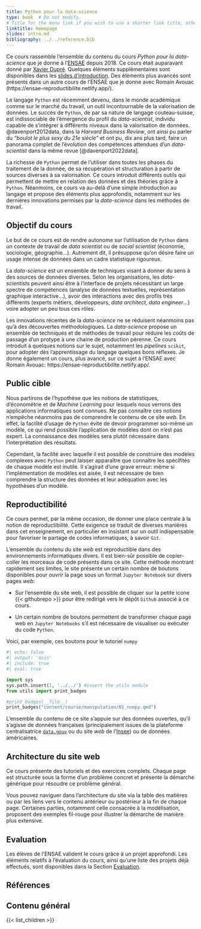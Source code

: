 ```yaml
---
title: Python pour la data-science
type: book  # Do not modify.
# Title for the menu link if you wish to use a shorter link title, otherwise remove this option.
linktitle: Homepage
slides: intro.md
bibliography: ../../reference.bib
---
```


Ce cours rassemble l'ensemble du contenu du cours 
*Python <i class="fa-brands fa-python"></i> pour la data-science* que je donne 
à l'[ENSAE](https://www.ensae.fr/courses/python-pour-le-data-scientist-pour-leconomiste/)
depuis 2018.
Ce cours était auparavant donné par [Xavier Dupré](http://www.xavierdupre.fr/app/ensae_teaching_cs/helpsphinx3/td_2a.html).
Quelques éléments supplémentaires sont disponibles dans
les [slides d'introduction](/slides/intro/).
Des éléments plus avancés sont présents dans un autre cours de l'ENSAE
que je donne avec Romain Avouac (https://ensae-reproductibilite.netlify.app/).

Le langage `Python`
est récemment devenu, dans le monde académique comme
sur le marché du travail, un outil
incontournable de la valorisation de données.
Le succès de `Python`, de par sa nature de 
langage couteau-suisse, est indissociable 
de l'émergence du profil du _data-scientist_, individu
capable de s'intégrer à différents niveaux dans la valorisation
de données. 
@davenport2012data, dans la _Harvard Business Review_, 
ont ainsi pu parler du _"boulot le plus sexy du 21e siècle"_
et ont pu, dix ans plus tard, faire un panorama complet de l'évolution
des compétences attendues d'un _data-scientist_ dans
la même revue [@davenport2022data].

La richesse de `Python` permet de l'utiliser dans toutes les phases
du traitement de la donnée, de sa récupération et structuration à partir de 
sources diverses à sa valorisation. 
Ce cours introduit différents outils qui permettent de mettre en relation
des données et des théories grâce à `Python`. Néanmoins, ce cours
va au-delà d'une simple introduction au langage et propose
des éléments plus approfondis, notamment sur les dernières 
innovations permises par la _data-science_ dans les méthodes de travail.

## Objectif du cours

Le but de ce cours est de rendre autonome sur
l'utilisation de `Python`
dans un contexte de travail de *data scientist* ou de
*social scientist* (économie, sociologie, géographie...).
Autrement dit, 
il présuppose qu'on désire faire un usage intense
de données dans un cadre statistique rigoureux.

La _data-science_ est un ensemble de techniques
visant à donner du sens à des sources de données
diverses. Selon les organisations,
les _data-scientists_ peuvent ainsi être à 
l'interface de projets nécessitant un
large spectre de compétences 
(analyse
de données textuelles, représentation
graphique interactive...), 
avoir des interactions avec des profils
très différents (experts métiers,
développeurs, _data architect_,
_data engineer_...) voire adopter
un peu tous ces rôles.

Les innovations 
récentes de la _data-science_ ne se réduisent
néanmoins 
pas qu'à des découvertes méthodologiques. 
La _data-science_ propose un ensemble de
techniques et de méthodes de travail
pour réduire les coûts de passage 
d'un protype à une chaine
de production pérenne.
Ce cours introduit à quelques notions
sur le sujet, notamment les 
_pipelines_ `scikit`, pour adopter
dès l'apprentissage du langage
quelques bons réflexes. 
Je donne également un cours,
plus avancé,
sur ce sujet à l'ENSAE avec
Romain Avouac: 
https://ensae-reproductibilite.netlify.app/.



## Public cible

Nous partirons de l'hypothèse que les notions de statistiques, d'économétrie
et de *Machine Learning* pour
lesquels nous verrons des applications informatiques sont connues.
Ne pas connaître ces notions n'empêche néanmoins pas de comprendre
le contenu de ce site *web*. En effet, la facilité d'usage de `Python`
évite de devoir programmer soi-même un modèle, ce qui rend
possible l'application
de modèles dont on n'est pas expert. La connaissance des modèles sera 
plutôt nécessaire dans l'interprétation des résultats.

Cependant, la facilité avec laquelle il est possible de construire des modèles complexes
avec `Python` peut laisser apparaître que connaître les spécifités de chaque
modèle est inutile. Il 
s'agirait d'une grave erreur: même si l'implémentation de modèles est aisée, il 
est nécessaire de bien comprendre la structure des données et leur adéquation
avec les hypothèses d'un modèle. 


## Reproductibilité

Ce cours permet, par la même occasion, de donner une place centrale à 
la notion de reproductibilité. Cette exigence se traduit de diverses
manières dans cet enseignement, en particulier en insistant sur un
outil indispensable pour favoriser le partage de codes informatiques,
à savoir `Git`. 

L'ensemble du contenu du site *web* est reproductible dans des environnements
informatiques divers. Il est bien-sûr possible de copier-coller les morceaux
de code présents dans ce site. Cette méthode montrant rapidement ses limites, 
le site présente un certain nombre de boutons disponibles pour
ouvrir la page sous un format `Jupyter Notebook` sur divers
pages *web*:

- Sur l'ensemble du site web,
il est possible de cliquer
sur la petite icone {{< githubrepo >}}
pour être redirigé vers le dépôt `Github` associé à ce cours. 

- Un certain nombre de boutons permettent de transformer chaque
page web en `Jupyter Notebooks` s'il est nécessaire de
visualiser ou exécuter du code `Python`. 

Voici, par exemple, ces boutons pour le tutoriel `numpy`

```python
#| echo: false
#| output: 'asis'
#| include: true
#| eval: true

import sys
sys.path.insert(1, '../../') #insert the utils module
from utils import print_badges

#print_badges(__file__)
print_badges("content/course/manipulation/01_numpy.qmd")
```

L'ensemble du contenu de ce site s'appuie sur des données
ouvertes, qu'il s'agisse de données françaises (principalement
issues de la plateforme
centralisatrice [`data.gouv`](https://www.data.gouv.fr) ou du site
_web_ de l'[Insee](https://www.insee.fr)) ou de données
américaines.

## Architecture du site web

Ce cours présente
des tutoriels et des exercices complets.
Chaque page est structurée sous la forme
d'un problème concret et présente la
démarche générique pour résoudre ce problème général. 

Vous pouvez naviguer dans l'architecture du site via la table des matières
ou par les liens vers le contenu antérieur ou postérieur à la fin de chaque
page. Certaines parties, notamment celle consacrée à la modélisation,
proposent des exemples fil-rouge pour illustrer la démarche de manière
plus extensive.


## Evaluation

Les élèves de l'ENSAE valident le cours grâce à
un projet approfondi. 
Les éléments relatifs à l'évaluation du cours, ainsi qu'une
liste des projets déjà effectués, sont disponibles dans la
Section [Evaluation](annexes/evaluation).

## Références

::: {#refs}
:::

## Contenu général

{{< list_children >}}
